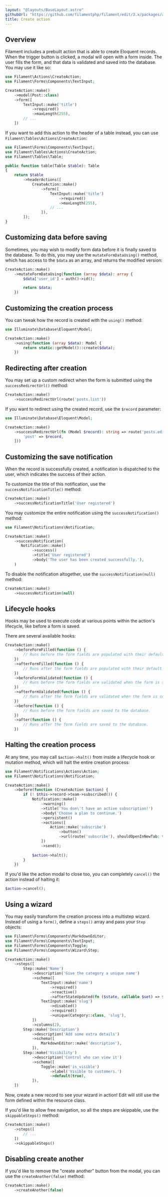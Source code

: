 ```yaml
---
layout: "@layouts/BaseLayout.astro"
githubUrl: "https://github.com/filamentphp/filament/edit/3.x/packages/actions/docs/07-prebuilt-actions/01-create.md"
title: Create action
---
```


## Overview

Filament includes a prebuilt action that is able to create Eloquent records. When the trigger button is clicked, a modal will open with a form inside. The user fills the form, and that data is validated and saved into the database. You may use it like so:

```php
use Filament\Actions\CreateAction;
use Filament\Forms\Components\TextInput;

CreateAction::make()
    ->model(Post::class)
    ->form([
        TextInput::make('title')
            ->required()
            ->maxLength(255),
        // ...
    ])
```

If you want to add this action to the header of a table instead, you can use `Filament\Tables\Actions\CreateAction`:

```php
use Filament\Forms\Components\TextInput;
use Filament\Tables\Actions\CreateAction;
use Filament\Tables\Table;

public function table(Table $table): Table
{
    return $table
        ->headerActions([
            CreateAction::make()
                ->form([
                    TextInput::make('title')
                        ->required()
                        ->maxLength(255),
                    // ...
                ]),
        ]);
}
```

## Customizing data before saving

Sometimes, you may wish to modify form data before it is finally saved to the database. To do this, you may use the `mutateFormDataUsing()` method, which has access to the `$data` as an array, and returns the modified version:

```php
CreateAction::make()
    ->mutateFormDataUsing(function (array $data): array {
        $data['user_id'] = auth()->id();

        return $data;
    })
```

## Customizing the creation process

You can tweak how the record is created with the `using()` method:

```php
use Illuminate\Database\Eloquent\Model;

CreateAction::make()
    ->using(function (array $data): Model {
        return static::getModel()::create($data);
    })
```

## Redirecting after creation

You may set up a custom redirect when the form is submitted using the `successRedirectUrl()` method:

```php
CreateAction::make()
    ->successRedirectUrl(route('posts.list'))
```

If you want to redirect using the created record, use the `$record` parameter:

```php
use Illuminate\Database\Eloquent\Model;

CreateAction::make()
    ->successRedirectUrl(fn (Model $record): string => route('posts.edit', [
        'post' => $record,
    ]))
```

## Customizing the save notification

When the record is successfully created, a notification is dispatched to the user, which indicates the success of their action.

To customize the title of this notification, use the `successNotificationTitle()` method:

```php
CreateAction::make()
    ->successNotificationTitle('User registered')
```

You may customize the entire notification using the `successNotification()` method:

```php
use Filament\Notifications\Notification;

CreateAction::make()
    ->successNotification(
       Notification::make()
            ->success()
            ->title('User registered')
            ->body('The user has been created successfully.'),
    )
```

To disable the notification altogether, use the `successNotification(null)` method:

```php
CreateAction::make()
    ->successNotification(null)
```

## Lifecycle hooks

Hooks may be used to execute code at various points within the action's lifecycle, like before a form is saved.

There are several available hooks:

```php
CreateAction::make()
    ->beforeFormFilled(function () {
        // Runs before the form fields are populated with their default values.
    })
    ->afterFormFilled(function () {
        // Runs after the form fields are populated with their default values.
    })
    ->beforeFormValidated(function () {
        // Runs before the form fields are validated when the form is submitted.
    })
    ->afterFormValidated(function () {
        // Runs after the form fields are validated when the form is submitted.
    })
    ->before(function () {
        // Runs before the form fields are saved to the database.
    })
    ->after(function () {
        // Runs after the form fields are saved to the database.
    })
```

## Halting the creation process

At any time, you may call `$action->halt()` from inside a lifecycle hook or mutation method, which will halt the entire creation process:

```php
use Filament\Notifications\Actions\Action;
use Filament\Notifications\Notification;

CreateAction::make()
    ->before(function (CreateAction $action) {
        if (! $this->record->team->subscribed()) {
            Notification::make()
                ->warning()
                ->title('You don\'t have an active subscription!')
                ->body('Choose a plan to continue.')
                ->persistent()
                ->actions([
                    Action::make('subscribe')
                        ->button()
                        ->url(route('subscribe'), shouldOpenInNewTab: true),
                ])
                ->send();
        
            $action->halt();
        }
    })
```

If you'd like the action modal to close too, you can completely `cancel()` the action instead of halting it:

```php
$action->cancel();
```

## Using a wizard

You may easily transform the creation process into a multistep wizard. Instead of using a `form()`, define a `steps()` array and pass your `Step` objects:

```php
use Filament\Forms\Components\MarkdownEditor;
use Filament\Forms\Components\TextInput;
use Filament\Forms\Components\Toggle;
use Filament\Forms\Components\Wizard\Step;

CreateAction::make()
    ->steps([
        Step::make('Name')
            ->description('Give the category a unique name')
            ->schema([
                TextInput::make('name')
                    ->required()
                    ->reactive()
                    ->afterStateUpdated(fn ($state, callable $set) => $set('slug', Str::slug($state))),
                TextInput::make('slug')
                    ->disabled()
                    ->required()
                    ->unique(Category::class, 'slug'),
            ])
            ->columns(2),
        Step::make('Description')
            ->description('Add some extra details')
            ->schema([
                MarkdownEditor::make('description'),
            ]),
        Step::make('Visibility')
            ->description('Control who can view it')
            ->schema([
                Toggle::make('is_visible')
                    ->label('Visible to customers.')
                    ->default(true),
            ]),
    ])
```

Now, create a new record to see your wizard in action! Edit will still use the form defined within the resource class.

If you'd like to allow free navigation, so all the steps are skippable, use the `skippableSteps()` method:

```php
CreateAction::make()
    ->steps([
        // ...
    ])
    ->skippableSteps()
```

## Disabling create another

If you'd like to remove the "create another" button from the modal, you can use the `createAnother(false)` method:

```php
CreateAction::make()
    ->createAnother(false)
```
